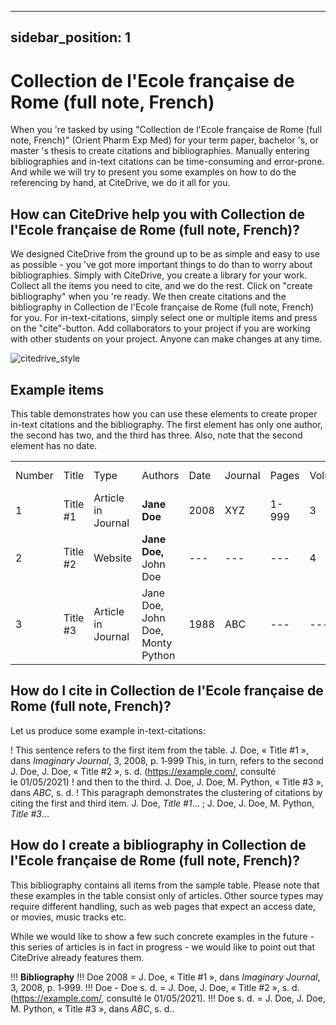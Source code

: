 
---
sidebar_position: 1
---

# Collection de l'Ecole française de Rome (full note, French)

When you 're tasked by using "Collection de l'Ecole française de Rome (full note, French)" (Orient Pharm Exp Med) for your term paper, bachelor 's, or master 's thesis to create citations and bibliographies.
Manually entering bibliographies and in-text citations can be time-consuming and error-prone. And while we will try to present you some examples on how to do the referencing by hand, at CiteDrive, we do it all for you.

<!---
## About  Collection de l'Ecole française de Rome (full note, French)

* Title: Collection de l'Ecole française de Rome (full note, French)
* Short Title (Id): Orient Pharm Exp Med)
* Authors: Collection de l'Ecole française de Rome (full note, French)
* Download: Collection de l'Ecole française de Rome (full note, French)
 --->

## How can CiteDrive help you with Collection de l'Ecole française de Rome (full note, French)?

We designed CiteDrive from the ground up to be as simple and easy to use as possible - you 've got more important things to do than to worry about bibliographies. Simply with CiteDrive, you create a library for your work. Collect all the items you need to cite, and we do the rest. Click on "create bibliography" when you 're ready. We then create citations and the bibliography in Collection de l'Ecole française de Rome (full note, French) for you. For in-text-citations, simply select one or multiple items and press on the "cite"-button. Add collaborators to your project if you are working with other students on your project. Anyone can make changes at any time.


![citedrive_style](images/collection-de-lecole-francaise-de-rome-full-note-french.svg "Choose Collection de l'Ecole française de Rome (full note, French) in the CiteDrive App")


## Example items

This table demonstrates how you can use these elements to create proper in-text citations and the bibliography. The first element has only one author, the second has two, and the third has three. Also, note that the second element has no date.


<table>
  <tr>
   <td>Number
   </td>
   <td>Title
   </td>
   <td>Type
   </td>
   <td>Authors
   </td>
   <td>Date
   </td>
   <td>Journal
   </td>
   <td>Pages
   </td>
   <td>Volume
   </td>
   <td>Issue
   </td>
   <td>Access Date
   </td>
  </tr>
  <tr>
   <td>1
   </td>
   <td>Title #1
   </td>
   <td>Article in Journal
   </td>
   <td><strong>Jane Doe</strong>
   </td>
   <td>2008
   </td>
   <td>XYZ
   </td>
   <td>1-999
   </td>
   <td>3
   </td>
   <td>2
   </td>
   <td>--
   </td>
  </tr>
  <tr>
   <td>
2
   </td>
   <td>Title #2
   </td>
   <td>Website
   </td>
   <td><strong>Jane Doe, </strong>John Doe
   </td>
   <td>---
   </td>
   <td>---
   </td>
   <td>---
   </td>
   <td>4
   </td>
   <td>---
   </td>
   <td>2020-05-01
   </td>
  </tr>
  <tr>
   <td>3
   </td>
   <td>Title #3
   </td>
   <td>Article in Journal
   </td>
   <td>Jane Doe, John Doe, Monty Python
   </td>
   <td>1988
   </td>
   <td>ABC
   </td>
   <td>---
   </td>
   <td>---
   </td>
   <td>16
   </td>
   <td>---
   </td>
  </tr>
</table>



## How do I cite in  Collection de l'Ecole française de Rome (full note, French)?

Let us produce some example in-text-citations:

! This sentence refers to the first item from the table. J. Doe, « Title #1 », dans <i>Imaginary Journal</i>, 3, 2008, p. 1‑999 This, in turn, refers to the second J. Doe, J. Doe, « Title #2 », s. d. (https://example.com/, consulté le 01/05/2021)
! and then to the third.  J. Doe, J. Doe, M. Python, « Title #3 », dans <i>ABC</i>, s. d.
! This paragraph demonstrates the clustering of citations by citing the first and third item. J. Doe, <i>Title #1</i>… ; J. Doe, J. Doe, M. Python, <i>Title #3</i>…



## How do I create a bibliography in Collection de l'Ecole française de Rome (full note, French)?

This bibliography contains all items from the sample table. Please note that these examples in the table consist only of articles. Other source types may require different handling, such as web pages that expect an access date, or movies, music tracks etc.

While we would like to show a few such concrete examples in the future - this series of articles is in fact in progress - we would like to point out that CiteDrive already features them.


!!! **Bibliography**
!!! Doe 2008 = J. Doe, « Title #1 », dans <i>Imaginary Journal</i>, 3, 2008, p. 1‑999.
!!! Doe - Doe s. d. = J. Doe, J. Doe, « Title #2 », s. d. (https://example.com/, consulté le 01/05/2021).
!!! Doe s. d. = J. Doe, J. Doe, M. Python, « Title #3 », dans <i>ABC</i>, s. d..


```
        